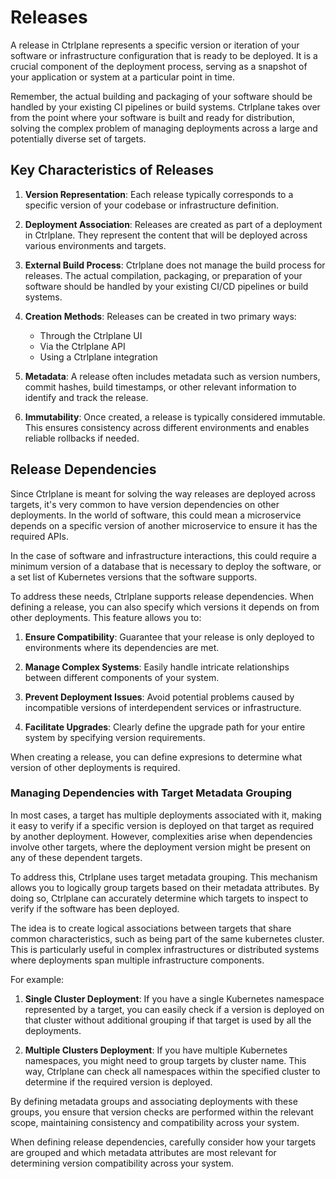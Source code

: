 # Releases

A release in Ctrlplane represents a specific version or iteration of your
software or infrastructure configuration that is ready to be deployed. It is a
crucial component of the deployment process, serving as a snapshot of your
application or system at a particular point in time.

Remember, the actual building and packaging of your software should be handled
by your existing CI pipelines or build systems. Ctrlplane takes over from the
point where your software is built and ready for distribution, solving the
complex problem of managing deployments across a large and potentially diverse
set of targets.

## Key Characteristics of Releases

1. **Version Representation**: Each release typically corresponds to a specific
   version of your codebase or infrastructure definition.

2. **Deployment Association**: Releases are created as part of a deployment in
   Ctrlplane. They represent the content that will be deployed across various
   environments and targets.

3. **External Build Process**: Ctrlplane does not manage the build process for
   releases. The actual compilation, packaging, or preparation of your software
   should be handled by your existing CI/CD pipelines or build systems.

4. **Creation Methods**: Releases can be created in two primary ways:

   - Through the Ctrlplane UI
   - Via the Ctrlplane API
   - Using a Ctrlplane integration

5. **Metadata**: A release often includes metadata such as version numbers,
   commit hashes, build timestamps, or other relevant information to identify
   and track the release.

6. **Immutability**: Once created, a release is typically considered immutable.
   This ensures consistency across different environments and enables reliable
   rollbacks if needed.

## Release Dependencies

Since Ctrlplane is meant for solving the way releases are deployed across
targets, it's very common to have version dependencies on other deployments. In
the world of software, this could mean a microservice depends on a specific
version of another microservice to ensure it has the required APIs.

In the case of software and infrastructure interactions, this could require a
minimum version of a database that is necessary to deploy the software, or a set
list of Kubernetes versions that the software supports.

To address these needs, Ctrlplane supports release dependencies. When defining a
release, you can also specify which versions it depends on from other
deployments. This feature allows you to:

1. **Ensure Compatibility**: Guarantee that your release is only deployed to
   environments where its dependencies are met.

2. **Manage Complex Systems**: Easily handle intricate relationships between
   different components of your system.

3. **Prevent Deployment Issues**: Avoid potential problems caused by
   incompatible versions of interdependent services or infrastructure.

4. **Facilitate Upgrades**: Clearly define the upgrade path for your entire
   system by specifying version requirements.

When creating a release, you can define expresions to determine what version of
other deployments is required.

### Managing Dependencies with Target Metadata Grouping

In most cases, a target has multiple deployments associated with it, making it
easy to verify if a specific version is deployed on that target as required by
another deployment. However, complexities arise when dependencies involve other
targets, where the deployment version might be present on any of these dependent
targets.

To address this, Ctrlplane uses target metadata grouping. This mechanism allows
you to logically group targets based on their metadata attributes. By doing so,
Ctrlplane can accurately determine which targets to inspect to verify if the
software has been deployed.

The idea is to create logical associations between targets that share common
characteristics, such as being part of the same kubernetes cluster. This is
particularly useful in complex infrastructures or distributed systems where
deployments span multiple infrastructure components.

For example:

1. **Single Cluster Deployment**: If you have a single Kubernetes namespace
   represented by a target, you can easily check if a version is deployed on
   that cluster without additional grouping if that target is used by all the
   deployments.

2. **Multiple Clusters Deployment**: If you have multiple Kubernetes namespaces,
   you might need to group targets by cluster name. This way, Ctrlplane can
   check all namespaces within the specified cluster to determine if the
   required version is deployed.

By defining metadata groups and associating deployments with these groups, you
ensure that version checks are performed within the relevant scope, maintaining
consistency and compatibility across your system.

When defining release dependencies, carefully consider how your targets are
grouped and which metadata attributes are most relevant for determining version
compatibility across your system.

